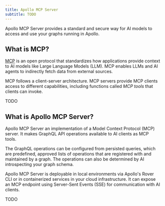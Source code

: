 ```yaml
---
title: Apollo MCP Server
subtitle: TODO
---
```


<ExperimentalFeature />

Apollo MCP Server provides a standard and secure way for AI models to access and use your graphs running in Apollo.

## What is MCP?

[MCP](https://modelcontextprotocol.io/introduction) is an open protocol that standardizes how applications provide context to AI models like Large Language Models (LLM). MCP enables LLMs and AI agents to indirectly fetch data from external sources.

MCP follows a client-server architecture. MCP servers provide MCP clients access to different capabilities, including functions called _MCP tools_ that clients can invoke.

TODO

## What is Apollo MCP Server? 

 Apollo MCP Server an implementation of a Model Context Protocol (MCP) server. It makes GraphQL API operations available to AI clients as MCP tools. 

The GraphQL operations can be configured from persisted queries, which are predefined, approved lists of operations that are registered with and maintained by a graph. The operations can also be determined by AI introspecting your graph schema.

Apollo MCP Server is deployable in local environments via Apollo's Rover CLI or in containerized services in your cloud infrastructure. It can expose an MCP endpoint using Server-Sent Events (SSE) for communication with AI clients.

TODO

